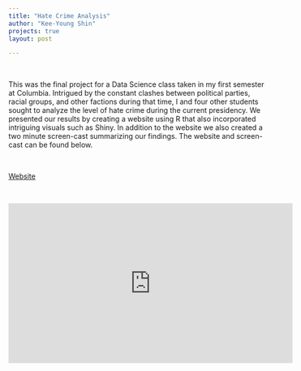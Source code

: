```yaml
---
title: "Hate Crime Analysis"
author: "Kee-Young Shin"
projects: true
layout: post

---
```


<br>

This was the final project for a Data Science class taken in my first semester at Columbia. Intrigued by the constant clashes between political parties, racial groups, and other factions during that time, I and four other students sought to analyze the level of hate crime during the current presidency. We presented our results by creating a website using R that also incorporated intriguing visuals such as Shiny. In addition to the website we also created a two minute screen-cast summarizing our findings. The website and screen-cast can be found below. 

<br>

<a href="https://petewang68.github.io/final_project/index.html">Website</a>

<br>

<iframe width="560" height="315" src="https://www.youtube.com/embed/wGQlzGs4FTg?hd=1" frameborder="0" gesture="media" allow="encrypted-media" allowfullscreen></iframe>